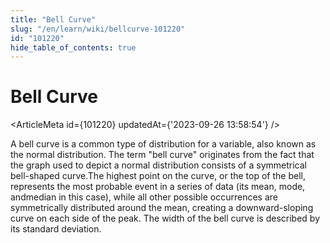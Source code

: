 ```yaml
---
title: "Bell Curve"
slug: "/en/learn/wiki/bellcurve-101220"
id: "101220"
hide_table_of_contents: true
---
```



# Bell Curve

<ArticleMeta id={101220} updatedAt={'2023-09-26 13:58:54'} />
<div className='border-solid border-b border-t-0 my-4 border-[var(--ifm-color-gray-300)]' />

A bell curve is a common type of distribution for a variable, also known as the normal distribution. The term "bell curve" originates from the fact that the graph used to depict a normal distribution consists of a symmetrical bell-shaped curve.The highest point on the curve, or the top of the bell, represents the most probable event in a series of data (its mean, mode, andmedian in this case), while all other possible occurrences are symmetrically distributed around the mean, creating a downward-sloping curve on each side of the peak. The width of the bell curve is described by its standard deviation.
